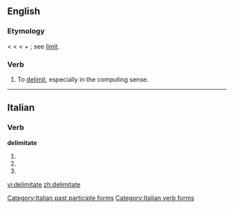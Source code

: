 ==English==

===Etymology===
< {{etyl|fr}} {{term|délimiter}} < {{LL.}} {{term|delimitare||to mark out the limits}} < {{term|de-}} + {{term|limitare||to limit, bound}}; see [[limit]].

===Verb===
{{en-verb|delimitates|delimitating|delimitated}}

# To [[delimit]], especially in the computing sense.

----

==Italian==

===Verb===
'''delimitate'''

# {{form of|[[second-person|Second-person]] [[plural]] [[present tense]]|[[delimitare#Italian|delimitare]]|lang=Italian}}
# {{form of|Second-person plural [[imperative]]|delimitare#Italian|delimitare|lang=Italian}}
# {{form of|[[feminine|Feminine]] plural|[[delimitato]]}}

[[Category:Italian past participle forms]]
[[Category:Italian verb forms]]

[[vi:delimitate]]
[[zh:delimitate]]